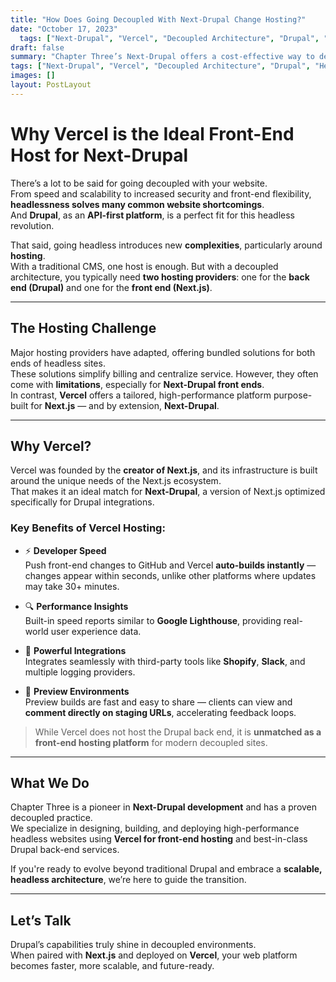 ```yaml
---
title: "How Does Going Decoupled With Next-Drupal Change Hosting?"
date: "October 17, 2023"
  tags: ["Next-Drupal", "Vercel", "Decoupled Architecture", "Drupal", "Headless CMS", "Frontend Hosting"],
draft: false
summary: "Chapter Three’s Next-Drupal offers a cost-effective way to decouple your Drupal site, maintaining editorial features while reducing infrastructure demands. By replacing traditional LAMP stack hosting with a composable setup using Next.js and Vercel, organizations can cut hosting and developer costs significantly—up to 65%. The result is a faster, more scalable platform that reduces overhead and future-proofs your digital ecosystem."
tags: ["Next-Drupal", "Vercel", "Decoupled Architecture", "Drupal", "Headless CMS", "Frontend Hosting"]
images: []
layout: PostLayout
---
```


# Why Vercel is the Ideal Front-End Host for Next-Drupal

There’s a lot to be said for going decoupled with your website.  
From speed and scalability to increased security and front-end flexibility, **headlessness solves many common website shortcomings**.  
And **Drupal**, as an **API-first platform**, is a perfect fit for this headless revolution.

That said, going headless introduces new **complexities**, particularly around **hosting**.  
With a traditional CMS, one host is enough. But with a decoupled architecture, you typically need **two hosting providers**: one for the **back end (Drupal)** and one for the **front end (Next.js)**.

---

## The Hosting Challenge

Major hosting providers have adapted, offering bundled solutions for both ends of headless sites.  
These solutions simplify billing and centralize service. However, they often come with **limitations**, especially for **Next-Drupal front ends**.  
In contrast, **Vercel** offers a tailored, high-performance platform purpose-built for **Next.js** — and by extension, **Next-Drupal**.

---

## Why Vercel?

Vercel was founded by the **creator of Next.js**, and its infrastructure is built around the unique needs of the Next.js ecosystem.  
That makes it an ideal match for **Next-Drupal**, a version of Next.js optimized specifically for Drupal integrations.

### Key Benefits of Vercel Hosting:

- ⚡ **Developer Speed**  
  Push front-end changes to GitHub and Vercel **auto-builds instantly** — changes appear within seconds, unlike other platforms where updates may take 30+ minutes.

- 🔍 **Performance Insights**  
  Built-in speed reports similar to **Google Lighthouse**, providing real-world user experience data.

- 🧩 **Powerful Integrations**  
  Integrates seamlessly with third-party tools like **Shopify**, **Slack**, and multiple logging providers.

- 🔁 **Preview Environments**  
  Preview builds are fast and easy to share — clients can view and **comment directly on staging URLs**, accelerating feedback loops.

> While Vercel does not host the Drupal back end, it is **unmatched as a front-end hosting platform** for modern decoupled sites.

---

## What We Do

Chapter Three is a pioneer in **Next-Drupal development** and has a proven decoupled practice.  
We specialize in designing, building, and deploying high-performance headless websites using **Vercel for front-end hosting** and best-in-class Drupal back-end services.

If you're ready to evolve beyond traditional Drupal and embrace a **scalable, headless architecture**, we’re here to guide the transition.

---

## Let’s Talk

Drupal’s capabilities truly shine in decoupled environments.  
When paired with **Next.js** and deployed on **Vercel**, your web platform becomes faster, more scalable, and future-ready.



